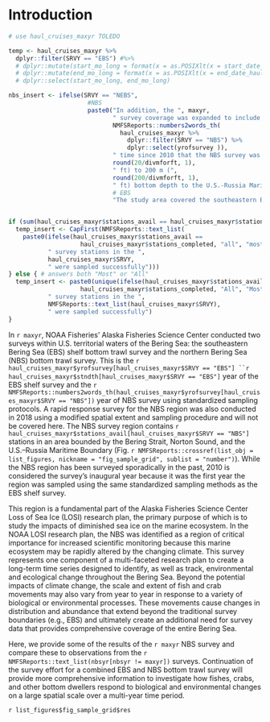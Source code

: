 
# Introduction

```r
# use haul_cruises_maxyr TOLEDO 

temp <- haul_cruises_maxyr %>%
  dplyr::filter(SRVY == "EBS") #%>% 
  # dplyr::mutate(start_mo_long = format(x = as.POSIXlt(x = start_date_haul ), format="%B")) %>%
  # dplyr::mutate(end_mo_long = format(x = as.POSIXlt(x = end_date_haul ), format="%B")) #%>%
  # dplyr::select(start_mo_long, end_mo_long)

nbs_insert <- ifelse(SRVY == "NEBS", 
                      #NBS
                      paste0("In addition, the ", maxyr, 
                             " survey coverage was expanded to include the northern Bering Sea (NBS). This is only the ", 
                             NMFSReports::numbers2words_th(
                               haul_cruises_maxyr %>% 
                                 dplyr::filter(SRVY == "NBS") %>%
                                 dplyr::select(yrofsurvey )),
                             " time since 2010 that the NBS survey was done. The expanded study area covered the entire Bering Sea continental shelf (hereafter referred to as the “NEBS”) from 20 m (",
                             round(20/divmforft, 1),
                             " ft) to 200 m (",
                             round(200/divmforft, 1),
                             " ft) bottom depth to the U.S.-Russia Maritime Boundary between the Alaska Peninsula and the Bering Strait, including Norton Sound."), 
                             # EBS
                             "The study area covered the southeastern Bering Sea continental shelf from 20 to 200 m bottom depth to the U.S.-Russia Maritime Boundary between the Alaska Peninsula and to approximately the latitude of St. Matthew Island (60° 50' N).")


if (sum(haul_cruises_maxyr$stations_avail == haul_cruises_maxyr$stations_completed) == 1) { # diff answers or only 1 srvy
  temp_insert <- CapFirst(NMFSReports::text_list(
    paste0(ifelse(haul_cruises_maxyr$stations_avail ==
                    haul_cruises_maxyr$stations_completed, "all", "most"), 
           " survey stations in the ", 
           haul_cruises_maxyr$SRVY, 
           " were sampled successfully")))
} else { # answers both "Most" or "All"
  temp_insert <- paste0(unique(ifelse(haul_cruises_maxyr$stations_avail ==
                    haul_cruises_maxyr$stations_completed, "All", "Most")), 
           " survey stations in the ",
           NMFSReports::text_list(haul_cruises_maxyr$SRVY), 
           " were sampled successfully")
} 
```

In `r maxyr`, NOAA Fisheries' Alaska Fisheries Science Center conducted two surveys within U.S. territorial waters of the Bering Sea: the southeastern Bering Sea (EBS) shelf bottom trawl survey and the northern Bering Sea (NBS) bottom trawl survey. This is the `r haul_cruises_maxyr$yrofsurvey[haul_cruises_maxyr$SRVY == "EBS"] ``r haul_cruises_maxyr$stndth[haul_cruises_maxyr$SRVY == "EBS"] ` year of the EBS shelf survey and the `r NMFSReports::numbers2words_th(haul_cruises_maxyr$yrofsurvey[haul_cruises_maxyr$SRVY == "NBS"]) ` year of NBS survey using standardized sampling protocols. A rapid response survey for the NBS region was also conducted in 2018 using a modified spatial extent and sampling procedure and will not be covered here. The NBS survey region contains `r haul_cruises_maxyr$stations_avail[haul_cruises_maxyr$SRVY == "NBS"] ` stations in an area bounded by the Bering Strait, Norton Sound, and the U.S.–Russia Maritime Boundary (Fig. `r NMFSReports::crossref(list_obj = list_figures, nickname = "fig_sample_grid", sublist = "number") `). While the NBS region has been surveyed sporadically in the past, 2010 is considered the survey's inaugural year because it was the first year the region was sampled using the same standardized sampling methods as the EBS shelf survey.

This region is a fundamental part of the Alaska Fisheries Science Center Loss of Sea Ice (LOSI) research plan, the primary purpose of which is to study the impacts of diminished sea ice on the marine ecosystem. In the NOAA LOSI research plan, the NBS was identified as a region of critical importance for increased scientific monitoring because this marine ecosystem may be rapidly altered by the changing climate. This survey represents one component of a multi-faceted research plan to create a long-term time series designed to identify, as well as track, environmental and ecological change throughout the Bering Sea. Beyond the potential impacts of climate change, the scale and extent of fish and crab movements may also vary from year to year in response to a variety of biological or environmental processes. These movements cause changes in distribution and abundance that extend beyond the traditional survey boundaries (e.g., EBS) and ultimately create an additional need for survey data that provides comprehensive coverage of the entire Bering Sea. 


Here, we provide some of the results of the `r maxyr` NBS survey and compare these to observations from the `r NMFSReports::text_list(nbsyr[nbsyr != maxyr])` surveys. Continuation of the survey effort for a combined EBS and NBS bottom trawl survey will provide more comprehensive information to investigate how fishes, crabs, and other bottom dwellers respond to biological and environmental changes on a large spatial scale over a multi-year time period. 

`r list_figures$fig_sample_grid$res `

